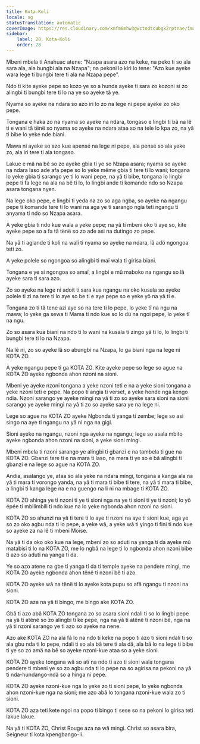 ```yaml
---
title: Kota-Koli
locale: sg
statusTranslation: automatic
coverImage: https://res.cloudinary.com/xmfm6mhw3gwctndtcubgx2rptnae/image/upload/v1741354419/small_cover_la_gran_rebelion_28716e29d2.webp
sidebar:
    label: 28. Kota-Koli
    order: 28
---
```

Mbeni mbela ti Anahuac atene: "Nzapa asara azo na keke, na peko ti so ala sara ala, ala bungbi ala na Nzapa"; na pekoni lo kiri lo tene: "Azo kue ayeke wara lege ti bungbi tere ti ala na Nzapa pepe".

Ndo ti kite ayeke pepe so kozo ye so a hunda ayeke ti sara zo kozoni si zo alingbi ti bungbi tere ti lo na ye so ayeke tâ ye.

Nyama so ayeke na ndara so azo iri lo zo na lege ni pepe ayeke zo oko pepe.

Tongana e haka zo na nyama so ayeke na ndara, tongaso e lingbi ti bâ na lê ti e wani tâ tënë so nyama so ayeke na ndara ataa so na tele lo kpa zo, na yâ ti bibe lo yeke nde biani.

Mawa ni ayeke so azo kue apensé na lege ni pepe, ala pensé so ala yeke zo, ala iri tere ti ala tongaso.

Lakue e mä na bê so zo ayeke gbia ti ye so Nzapa asara; nyama so ayeke na ndara laso ade afa pepe so lo yeke même gbia ti tere ti lo wani; tongana lo yeke gbia ti sarango ye ti lo wani pepe, na yâ ti bibe, tongana lo lingbi pepe ti fa lege na ala na bê ti lo, lo lingbi ande ti komande ndo so Nzapa asara tongana nyen.

Na lege oko pepe, e lingbi ti yeda na zo so aga ngba, so ayeke na ngangu pepe ti komande tere ti lo wani na aga ye ti sarango ngia teti ngangu ti anyama ti ndo so Nzapa asara.

A yeke gbia ti ndo kue wala a yeke pepe; na yâ ti mbeni oko ti aye so, kite ayeke pepe so a fa tâ tënë so zo ade asi na dutingo zo pepe.

Na yâ ti aglande ti koli na wali ti nyama so ayeke na ndara, lâ adö ngongoa teti zo.

A yeke polele so ngongoa so alingbi ti maï wala ti girisa biani.

Tongana e ye si ngongoa so amaï, a lingbi e mû maboko na ngangu so lâ ayeke sara ti sara azo.

Zo so ayeke na lege ni adoit ti sara kua ngangu na oko kusala so ayeke polele ti zi na tere ti lo aye so be ti e aye pepe so e yeke yô na yâ ti e.

Tongana zo ti tâ tene azi aye so na tere ti lo pepe, lo yeke tï na ngu na mawa; lo yeke ga sewa ti Mama ti ndo kue so lo dü na ngoi pepe, lo yeke tï na ngu.

Zo so asara kua biani na ndo ti lo wani na kusala ti zingo yâ ti lo, lo lingbi ti bungbi tere ti lo na Nzapa.

Na lê ni, zo so ayeke lâ so abungbi na Nzapa, lo ga biani nga na lege ni KOTA ZO.

A yeke ngangu pepe ti ga KOTA ZO. Kite ayeke pepe so lege so ague na KOTA ZO ayeke ngbonda ahon nzoni na sioni.

Mbeni ye ayeke nzoni tongana a yeke nzoni teti e na a yeke sioni tongana a yeke nzoni teti e pepe. Na popo ti angia ti verset, a yeke honde nga kengo ndia. Nzoni sarango ye ayeke mingi na yâ ti zo so ayeke sara sioni na sioni sarango ye ayeke mingi na yâ ti zo so ayeke sara ye na lege ni.

Lege so ague na KOTA ZO ayeke Ngbonda ti yanga ti zembe; lege so asi singo na aye ti ngangu na yâ ni nga na gigi.

Sioni ayeke na ngangu, nzoni nga ayeke na ngangu; lege so asala mbito ayeke ngbonda ahon nzoni na sioni, a yeke sioni mingi.

Mbeni mbela ti nzoni sarango ye alingbi ti gbanzi e na tambela ti gue na KOTA ZO. Gbanzi tere ti e na mara ti laso, na mara ti ye so e bâ alingbi ti gbanzi e na lege so ague na KOTA ZO.

Andia, asalango ye, ataa so ala yeke na ndara mingi, tongana a kanga ala na yâ ti mara ti vorongo yanda, na yâ ti mara ti bibe ti tere, na yâ ti mara ti bibe, a lingbi ti kanga lege na e na guengo na li ni na mbage ti KOTA ZO.

KOTA ZO ahinga ye ti nzoni ti ye ti sioni nga na ye ti sioni ti ye ti nzoni; lo yô épée ti mbilimbili ti ndo kue na lo yeke ngbonda ahon nzoni na sioni.

KOTA ZO so ahunzi na yâ ti tere ti lo aye ti nzoni na aye ti sioni kue, aga ye so zo oko agbu nda ti lo pepe, a yeke wâ, a yeke wâ ti yingo ti fini ti ndo kue so ayeke za na lê ti mbeni Moïse.

Na yâ ti da oko oko kue na lege, mbeni zo so aduti na yanga ti da ayeke mû matabisi ti lo na KOTA ZO, me lo ngbâ na lege ti lo ngbonda ahon nzoni bibe ti azo so aduti na yanga ti da.

Ye so azo atene na gbe ti yanga ti da ti temple ayeke na pendere mingi, me KOTA ZO ayeke ngbonda ahon tënë ti nzoni bê ti azo.

KOTA ZO ayeke wâ na tënë ti lo ayeke kota pupu so afâ ngangu ti nzoni na sioni.

KOTA ZO aza na yâ ti bingo, me bingo ake KOTA ZO.

Gbâ ti azo abâ KOTA ZO tongana zo so asara sioni ndali ti so lo lingbi pepe na yâ ti atënë so zo alingbi ti ke pepe, nga na yâ ti atënë ti nzoni bê, nga na yâ ti nzoni sarango ye ti azo so ayeke na nene.

Azo ake KOTA ZO na ala fâ lo na ndo ti keke na popo ti azo ti sioni ndali ti so ala gbu nda ti lo pepe, ndali ti so ala bâ tere ti ala dä, ala bâ lo na lege ti bibe ti ye so zo amä na bê so ayeke nzoni-kue ataa so a yeke sioni.

KOTA ZO ayeke tongana wâ so atï na ndo ti azo ti sioni wala tongana pendere ti mbeni ye so zo agbu nda ti lo pepe na so agirisa na pekoni na yâ ti nda-hundango-ndä so a hinga ni pepe.

KOTA ZO ayeke nzoni-kue nga lo yeke zo ti sioni pepe, lo yeke ngbonda ahon nzoni-kue nga na sioni; me azo abâ lo tongana nzoni-kue wala zo ti sioni.

KOTA ZO aza teti kete ngoi na popo ti bingo ti sese so na pekoni lo girisa teti lakue lakue.

Na yâ ti KOTA ZO, Christ Rouge aza na wâ mingi. Christ so asara bira, Seigneur ti kota kpengbango-li.

